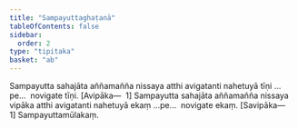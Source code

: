 ```yaml
---
title: "Sampayuttaghaṭanā"
tableOfContents: false
sidebar:
  order: 2
type: "tipitaka"
basket: "ab"
---
```



<DynamicBreadcrumb />

<Division number="484">

<Paragraph number="1643">
Sampayutta sahajāta aññamañña nissaya atthi avigatanti nahetuyā tīṇi …pe…  novigate tīṇi. [Avipāka—  1]
</Paragraph>

<Paragraph number="1644">
Sampayutta sahajāta aññamañña nissaya vipāka atthi avigatanti nahetuyā ekaṃ …pe…  novigate ekaṃ. [Savipāka—  1]

</Paragraph>
</Division>

<Paragraph number="1645" type="center">
Sampayuttamūlakaṃ.
</Paragraph>